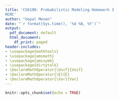 ```yaml
---
title: 'CS6190: Probabilistic Modeling Homework 3
MCMC'
author: "Gopal Menon"
date: "`r format(Sys.time(), '%d %B, %Y')`"
output:
  pdf_document: default
  html_document:
    df_print: paged
header-includes:
- \usepackage{mathtools}
- \usepackage{amsmath}
- \usepackage{amssymb}
- \usepackage{dirtytalk}
- \DeclareMathOperator{\Unif}{Unif}
- \DeclareMathOperator{\E}{E}
- \DeclareMathOperator{\Var}{Var}
---
```


```r
knitr::opts_chunk$set(echo = TRUE)
```

\hrule

\begin{enumerate}

\item[1.]

\end{enumerate}

\begin{enumerate}

\item[2.] Say you are given data $(X,Y)$, with $X \in \mathbb{R}^d$ and $Y \in \{0,1\}$. The goal is to train a classifier that will predict an unknown class label $\tilde{y}$ from a new data point $\tilde{x}$. Consider the following model:

$$
\begin{aligned} 
Y &\sim Ber \left ( \frac{1}{1+e^{-X^T\beta}}\right ),\\
\beta &\sim N(0,\sigma^2I).
\end{aligned}\\
$$
This is a \textbf{Bayesian logistic regression} model. Your goal is to derive and implement a Hamiltonian Monte Carlo sampler for doing Bayesian inference on $\beta$.

\end{enumerate}

\begin{enumerate}

\item[(a)]Write down the formula for the unormalized posterior of $\beta|Y$, i.e.,

$$
\begin{aligned} 
p(\beta|y;x,\sigma) &\propto \prod_{i=1}^n p(y_i|\beta; x_i)p(\beta; \sigma)
\end{aligned}\\
$$

\end{enumerate}
